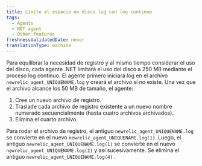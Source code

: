```yaml
---
title: Limite el espacio en disco log con log continuo
tags:
  - Agents
  - NET agent
  - Other features
freshnessValidatedDate: never
translationType: machine
---
```


Para equilibrar la necesidad de registro y al mismo tiempo considerar el uso del disco, cada agente .NET limitará el uso del disco a 250 MB mediante el proceso log continuo. El agente primero iniciará log en el archivo `newrelic_agent_UNIQUENAME.log` y creará el archivo si no existe. Una vez que el archivo alcance los 50 MB de tamaño, el agente:

1. Cree un nuevo archivo de registro.
2. Traslade cada archivo de registro existente a un nuevo nombre numerado secuencialmente (hasta cuatro archivos archivados).
3. Elimina el cuarto archivo.

Para rodar el archivo de registro, el antiguo `newrelic_agent_UNIQUENAME.log` se convierte en el nuevo `newrelic_agent_UNIQUENAME.log(1)`. Luego, el antiguo `newrelic_agent_UNIQUENAME.log(1)` se convierte en el nuevo `newrelic_agent_UNIQUENAME.log(2)` y así sucesivamente. Se elimina el antiguo `newrelic_agent_UNIQUENAME.log(4)` .